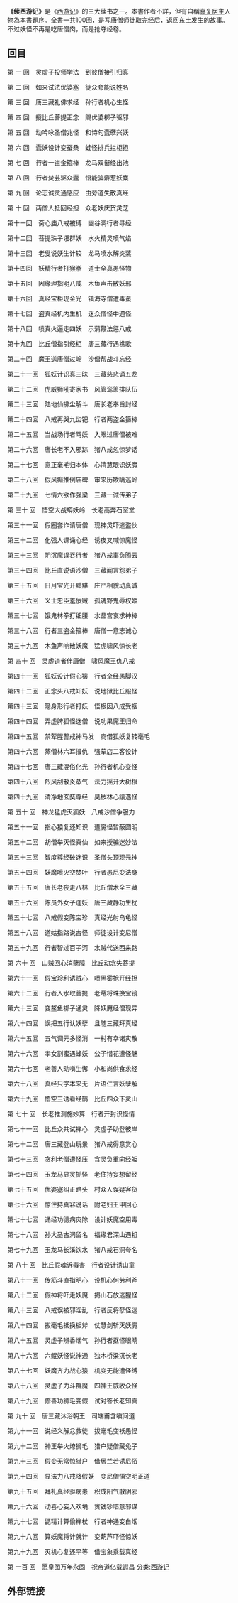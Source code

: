 {{unreferenced|time=2010-12-15T12:59:54+00:00}}
'''《续西游记》'''是《[[西游记|西游记]]》的三大续书之一。本書作者不詳，但有自稱[[真复居主|真复居主]]人物為本書題序。全書一共100回，是写[[唐僧|唐僧]]师徒取完经后，返回东土发生的故事。不过妖怪不再是吃唐僧肉，而是抢夺经卷。

==回目==
第 一 回　灵虚子投师学法　到彼僧接引归真 　　

第 二 回　如来试法优婆塞　徒众夸能说姓名 　　

第 三 回　唐三藏礼佛求经　孙行者机心生怪 　　

第 四 回　授比丘菩提正念　赐优婆梆子驱邪 　　

第 五 回　动吟咏圣僧兆怪　和诗句蠹孽兴妖 　　

第 六 回　蠹妖设计变蚕桑　蛙怪排兵拦柜担 　　

第 七 回　行者一盗金箍棒　龙马双衔经出池 　　

第 八 回　行者焚芸驱众蠹　悟能骗麝惹妖麋 　　

第 九 回　论志诚灵通感应　由旁道失散真经 　　

第 十 回　两僧人抵回经担　众老妖庆贺灵芝 　　

第十一回　斋心庙八戒被缚　幽谷洞行者寻经 　　

第十二回　菩提珠子诳群妖　水火精灵喷气焰 　　

第十三回　老叟说妖生计较　龙马喷水解炎蒸 　　

第十四回　妖精行者打猴拳　道士全真愚怪物 　　

第十五回　因缘理指明八戒　木鱼声击散妖邪 　　

第十六回　真经宝柜现金光　镇海寺僧遭毒虿 　　

第十七回　盗真经机内生机　迷众僧怪中遇怪 　　

第十八回　喷真火逼走四妖　示蒲鞭法惩八戒 　　

第十九回　比丘僧指引经柜　唐三藏行遇樵歌 　　

第二十回　魔王送唐僧过岭　沙僧帮战斗忘经 　　

第二十一回　狐妖计识真三昧　三藏慈悲诵五龙 　　

第二十二回　虎威狮吼寄家书　风管鸾箫排队伍 　　

第二十三回　陆地仙拂尘解斗　唐长老奉旨封经 　　

第二十四回　八戒再哭九齿钯　行者两盗金箍棒 　　

第二十五回　当战场行者骂妖　入眼过唐僧被难 　　

第二十六回　唐长老不入邪踪　猪八戒忽惊梦话 　　

第二十七回　意正毫毛归本体　心清慧眼识妖魔 　　

第二十八回　假风癫推倒庙碑　审来历欺瞒巡岭 　　

第二十九回　七情六欲作强梁　三藏一诚传弟子 　　

第 三十 回　悟空大战蟒妖岭　长老高奔石室堂 　　

第三十一回　假圈套诈请唐僧　现神灵吓逃盗伙 　　

第三十二回　化强人课诵心经　诱夜叉喊惊魔怪 　　

第三十三回　阴沉魔误吞行者　猪八戒辜负腾云 　　

第三十四回　比丘直说语沙僧　三藏闻言怨弟子 　　

第三十五回　日月宝光开黯黮　庄严相貌动真诚 　　

第三十六回　义士忠臣羞佞贼　孤魂野鬼辱权姬 　　

第三十七回　饿鬼林拳打细腰　水晶宫哀求神棒 　　

第三十八回　行者三盗金箍棒　唐僧一意志诚心 　　

第三十九回　木鱼声响散妖魔　猛虎啸风惊长老 　　

第 四十 回　灵虚道者伴唐僧　啸风魔王仇八戒 　　

第四十一回　狐妖设计假心猿　行者全经愚脚汉 　　

第四十二回　正念头八戒知妖　说地狱比丘服怪 　　

第四十三回　隐身形行者打妖　悟根因八成受捆 　　

第四十四回　弄虚脾狐怪迷僧　说功果魔王归命 　　

第四十五回　禁荤腥警戒神马发　商借狐妖复转毫毛 　　

第四十六回　蒸僧林六耳报仇　强荤店二客设计 　　

第四十七回　唐三藏混俗化光　孙行者机心变怪 　　

第四十八回　烈风刮散炎蒸气　法力摇开大树根 　　

第四十九回　清净地玄奘尊经　臭秽林心猿遇怪 　　

第 五十 回　神龙猛虎灭狐妖　八戒沙僧争服力 　　

第五十一回　指心猿复还知识　遭魔怪暂蔽圆明 　　

第五十二回　胡僧举灭怪真仙　如来授骗迷妙法 　　

第五十三回　智度尊经破迷识　圣僧头顶现元神 　　

第五十四回　妖魔喷火空焚叶　行者愚尼变法身 　　

第五十五回　唐长老夜走八林　比丘僧术全三藏 　　

第五十六回　陈员外女子逢妖　唐三藏静功生扰 　　

第五十七回　八戒假变陈宝珍　真经光射乌龟怪 　　

第五十八回　道姑指路说古怪　师徒设计变尼僧 　　

第五十九回　行者智过百子河　水贼代送西来路 　　

第 六十 回　山贼回心消孽障　比丘动念失菩提 　　

第六十一回　假宝珍利诱贼心　喷黑雾抢开经担 　　

第六十二回　行者入水取菩提　老鼋将珠换宝镜 　　

第六十三回　变鳌鱼梆子通灵　降妖魔经僧现异 　　

第六十四回　误把五行认妖孽　且随三藏拜真经 　　

第六十五回　五气调元多怪消　一村有幸诸灾散 　　

第六十六回　孝女割蜜遇蜂妖　公子惜花遭怪魅 　　

第六十七回　老善人动嗔生懈　小和尚供食求经 　　

第六十八回　真经只字本来无　片语仁言妖孽解 　　

第六十九回　悟空三诱看经鹊　比丘四众下灵山 　　

第 七十 回　长老推测施妙算　行者开封识怪情 　　

第七十一回　比丘众共试禅心　灵虚子助登彼岸 　　

第七十二回　唐三藏登山玩景　猪八戒得意赏心 　　

第七十三回　贪利老僧遭怪压　含灵负重向经皈 　　

第七十四回　玉龙马显灵抓怪　老住持妄想留经 　　

第七十五回　优婆塞纠正路头　村众人误疑客货 　　

第七十六回　惊住持真容说话　附老妇王甲回心 　　

第七十七回　诵经功德病灾除　设计妖魔空用毒 　　

第七十八回　孙大圣古洞留名　福缘君深山遇祖 　　

第七十九回　玉龙马长溪饮水　猪八戒石洞夸名 　　

第 八十 回　比丘假魂诉毒害　行者设计诱山童 　　

第八十一回　传筋斗直指明心　设机心何劳利斧 　　

第八十二回　假神将吓走妖魔　揭山石放逃猩怪 　　

第八十三回　八戒误被邪淫乱　行者反将孽怪迷 　　

第八十四回　拔毫毛抵换板斧　仗慧剑斩灭妖魔 　　

第八十五回　灵虚子辨香烟气　孙行者抠怪眼睛 　　

第八十六回　六鲲妖怪说神通　独木桥梁沉长老 　　

第八十七回　妖魔齐力战心猿　机变无能遭怪缚 　　

第八十八回　灵虚子力斗群魔　四神王威收众怪 　　

第八十九回　修善功狮毛变假　试对答长老知真 　　

第 九十 回　唐三藏沐浴朝王　司端甫含嗔问道 　　

第九十一回　说经义解忿救徒　拔毫毛变袄愚怪 　　

第九十二回　神王举火燎狮毛　猎户疑僧藏兔子 　　

第九十三回　假变无常惊猎户　借居兰若诱尼俗 　　

第九十四回　显法力八戒降假妖　变尼僧悟空明正道 　　

第九十五回　拜礼真经驱病患　积成阳气散阴邪 　　

第九十六回　动喜心妄入欢境　贪钱钞暗意邪谋 　　

第九十七回　鼯精计算偷禅杖　行者神通变白烟 　　

第九十八回　算妖魔将计就计　变葫芦吓怪惊妖 　　

第九十九回　灭机心复还平等　借宝象乘载真经 　　

第 一百 回　愿皇图万年永固　祝帝道亿载遐昌
[[分类:西游记|分类:西游记]]

== 外部链接 ==
{{wikisource}}
{{西游记}}